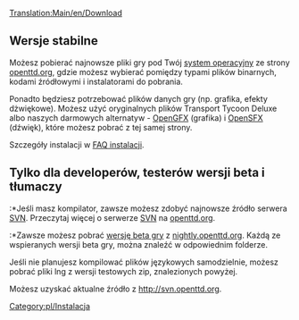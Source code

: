 {{pl/Tłumaczenie|oryg. = Download
|z     = en
|na    = pl
|Postępy = 90
}}
[[Translation:Main/en/Download]]{{pl/Spis treści}}
== Wersje stabilne ==
Możesz pobierać najnowsze pliki gry pod Twój [[Main/pl/System Operacyjny|system operacyjny]] ze strony [http://www.openttd.org/download-stable openttd.org], gdzie możesz wybierać pomiędzy typami plików binarnych, kodami źródłowymi i instalatorami do pobrania.

Ponadto będziesz potrzebować plików danych gry (np. grafika, efekty dżwiękowe). Możesz użyć oryginalnych plików Transport Tycoon Deluxe albo naszych darmowych alternatyw - [[Main/pl/OpenGFX Readme|OpenGFX]] (grafika) i [[Main/pl/Wymiana Efektów Dźwiękowych|OpenSFX]] (dźwięk), które możesz pobrać z tej samej strony.

Szczegóły instalacji w [[Main/pl/FAQ Instalacji|FAQ instalacji]].

== Tylko dla developerów, testerów wersji beta i tłumaczy ==
:*Jeśli masz kompilator, zawsze możesz zdobyć najnowsze źródło serwera [[Main/pl/FAQ rozwoju|SVN]]. Przeczytaj więcej o serwerze [[Main/pl/FAQ rozwoju|SVN]] na [http://www.openttd.org/development openttd.org].
:*Zawsze możesz pobrać [[Main/pl/Nocne budowania|wersję beta gry]] z [http://nightly.openttd.org/ nightly.openttd.org].  Każdą ze wspieranych wersji beta gry, można znaleźć w odpowiednim folderze.

Jeśli nie planujesz kompilować plików językowych samodzielnie, możesz pobrać pliki lng z wersji testowych zip, znalezionych powyżej.

Możesz uzyskać aktualne źródło z [http://svn.openttd.org/ http://svn.openttd.org].
[[Category:pl/Instalacja]]